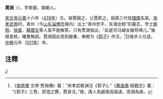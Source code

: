 '''賈淵'''（{{bd|439年||501年|}}），字希鏡，南朝人。

[[宋文帝|宋文帝]][[元嘉|元嘉]]十六年（[[439年|439年]]）生。祖賈弼之，父賈匪之，祖孫三代皆[[譜牒|譜牒]]名家。[[宋孝武帝|宋孝武帝]]时，青州（今[[山东|山东]][[淄博市|淄博市]]境内）出土“青州世手，东海女郎”的墓志，学士[[鲍照|鲍照]]、[[徐爰|徐爰]]、[[蘇寶生|蘇寶生]]等人皆不能解答，只有贾渊指出，“此是司马越女嫁苟唏儿。”後經查核，確實無誤。賈淵因此受到器重，奉敕为《[[郭子|郭子]]》作注，<ref>《[[南齊書|南齊書]]·文學·贾淵傳》載：“宋孝武敕渊注《郭子》。”《[[舊唐書|舊唐書]]·經籍志》載： “《郭子》三卷，郭澄之撰，賈泉注。”按，唐人為避唐高祖諱，改淵為泉。</ref>日後步入仕途。[[中兴_(南齐)|中興]]元年（[[501年|501年]]）卒。

==注釋==
{{reflist}}

[[category:南朝人|J]]